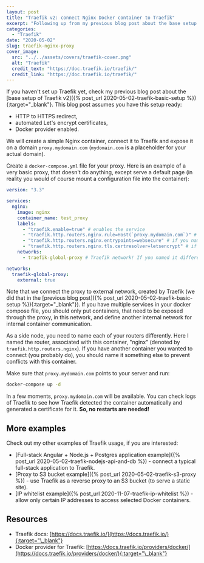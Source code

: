 ```yaml
---
layout: post
title: "Traefik v2: connect Nginx Docker container to Traefik"
excerpt: "Following up from my previous blog post about the base setup of Traefik v2, I will now show how easy it is to connect a Nginx Docker container to Traefik."
categories:
  - "Traefik"
date: "2020-05-02"
slug: traefik-nginx-proxy
cover_image:
  src: "../../assets/covers/traefik-cover.png"
  alt: "Traefik"
  credit_text: "https://doc.traefik.io/traefik/"
  credit_link: "https://doc.traefik.io/traefik/"
---
```


If you haven't set up Traefik yet, check my previous blog post about the [base setup of Traefik v2]({% post_url 2020-05-02-traefik-basic-setup %}){:target="\_blank"}. This blog post assumes you have this setup ready:

- HTTP to HTTPS redirect,
- automated Let's encrypt certificates,
- Docker provider enabled.

We will create a simple Nginx container, connect it to Traefik and expose it on a domain `proxy.mydomain.com` (`mydomain.com` is a placeholder for your actual domain).

Create a `docker-compose.yml` file for your proxy. Here is an example of a very basic proxy, that doesn't do anything, except serve a default page (in reality you would of course mount a configuration file into the container):

```yaml
version: "3.3"

services:
  nginx:
    image: nginx
    container_name: test_proxy
    labels:
      - "traefik.enable=true" # enables the service
      - "traefik.http.routers.nginx.rule=Host(`proxy.mydomain.com`)" # domain to expose on
      - "traefik.http.routers.nginx.entrypoints=websecure" # if you named your 443 entrypoint differently than webscure, substitute it here!
      - "traefik.http.routers.nginx.tls.certresolver=letsencrypt" # if you named your cert resolver differently than letsencrypt, substitute it here!
    networks:
      - traefik-global-proxy # Traefik network! If you named it differently, substitute it here and below.

networks:
  traefik-global-proxy:
    external: true
```

Note that we connect the proxy to external network, created by Traefik (we did that in the [previous blog post]({% post_url 2020-05-02-traefik-basic-setup %}){:target="\_blank"}). If you have multiple services in your docker compose file, you should only put containers, that need to be exposed through the proxy, in this network, and define another internal network for internal container communication.

As a side node, you need to name each of your routers differently. Here I named the router, associated with this container, "nginx" (denoted by `traefik.http.routers.nginx`). If you have another container you wanted to connect (you probably do), you should name it something else to prevent conflicts with this container.

Make sure that `proxy.mydomain.com` points to your server and run:

```bash
docker-compose up -d
```

In a few moments, `proxy.mydomain.com` will be available. You can check logs of Traefik to see how Traefik detected the container automatically and generated a certificate for it. **So, no restarts are needed!**

## More examples

Check out my other examples of Traefik usage, if you are interested:

- [Full-stack Angular + Node.js + Postgres application example]({% post_url 2020-05-02-traefik-nodejs-api-and-db %}) - connect a typical full-stack application to Traefik.
- [Proxy to S3 bucket example]({% post_url 2020-05-02-traefik-s3-proxy %}) - use Traefik as a reverse proxy to an S3 bucket (to serve a static site).
- [IP whitelist example]({% post_url 2020-11-07-traefik-ip-whitelist %}) - allow only certain IP addresses to access selected Docker containers.

<p></p>

## Resources

- Traefik docs: [https://docs.traefik.io/](https://docs.traefik.io/){:target="\_blank"}
- Docker provider for Traefik: [https://docs.traefik.io/providers/docker/](https://docs.traefik.io/providers/docker/){:target="\_blank"}
